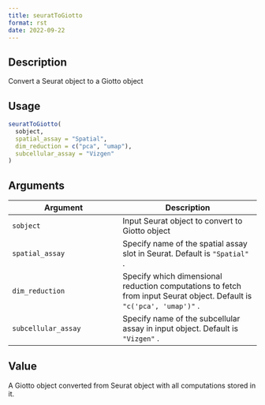 ```yaml
--- 
title: seuratToGiotto 
format: rst 
date: 2022-09-22 
--- 
```


## Description

Convert a Seurat object to a Giotto object


## Usage

```r
seuratToGiotto(
  sobject,
  spatial_assay = "Spatial",
  dim_reduction = c("pca", "umap"),
  subcellular_assay = "Vizgen"
)
```


## Arguments

Argument      |Description
------------- |----------------
`sobject`     |     Input Seurat object to convert to Giotto object
`spatial_assay`     |     Specify name of the spatial assay slot in Seurat. Default is `"Spatial"` .
`dim_reduction`     |     Specify which dimensional reduction computations to fetch from input Seurat object. Default is `"c('pca', 'umap')"` .
`subcellular_assay`     |     Specify name of the subcellular assay in input object. Default is `"Vizgen"` .


## Value

A Giotto object converted from Seurat object with all computations stored in it.


